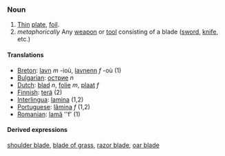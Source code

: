 ===Noun===
#[[thin|Thin]] [[plate]], [[foil]].
#''metaphorically'' Any [[weapon]] or [[tool]] consisting of a blade ([[sword]], [[knife]], etc.)

====Translations====
*[[Breton]]: [[lavn]] ''m'' -ioù, [[lavnenn]] ''f'' -où (1)
*[[Bulgarian]]: [[острие]] ''n''
*[[Dutch]]: [[blad]] ''n'', [[folie]] ''m'', [[plaat]] ''f''
*[[Finnish]]: [[terä]] (2)
*[[Interlingua]]: [[lamina]] (1,2)
*[[Portuguese]]: [[lâmina]] ''f'' (1,2)
*[[Romanian]]: [[lamă]] ''f' (1)

====Derived expressions====
[[shoulder blade]], [[blade of grass]], [[razor blade]], [[oar blade]]